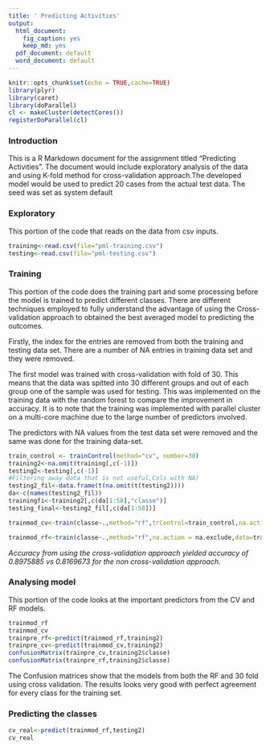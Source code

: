 ```yaml
---
title: ' Predicting Activities'
output:
  html_document:
    fig_caption: yes
    keep_md: yes
  pdf_document: default
  word_document: default
---
```


```r
knitr::opts_chunk$set(echo = TRUE,cache=TRUE)
library(plyr)
library(caret)
library(doParallel)
cl <- makeCluster(detectCores())
registerDoParallel(cl)


```
### Introduction
This is a R Markdown document for the assignment titled "Predicting Activities". The document would include exploratory analysis of the data and using K-fold method for cross-validation approach.The developed model would be used to predict 20 cases from the actual test data. The seed was set as system default

### Exploratory
This portion of the code that reads on the data from csv inputs. 
```r
training<-read.csv(file="pml-training.csv")
testing<-read.csv(file="pml-testing.csv")
```
### Training

This portion of the code does the training part and some processing before the model is trained to predict different classes. There are different techniques employed to fully understand the advantage of using the Cross-validation approach to obtained the best averaged model to predicting the outcomes.

Firstly, the index for the entries are removed from both the training and testing data set. There are a number of NA entries in training data set and they were removed. 

The first model was trained with cross-validation with fold of 30. This means that the data was spitted into 30 different groups and out of each group one of the sample was used for testing. This was implemented on the training data with the random forest to compare the improvement in accuracy. It is to note that the training was implemented with parallel cluster on a multi-core machine due to the large number of predictors involved.

The predictors with NA values from the test data set were removed and the same was done for the training data-set. 


```r
train_control <- trainControl(method="cv", number=30)
training2<-na.omit(training[,c(-1)])
testing2<-testing[,c(-1)]  
#Filtering away data that is not useful,Cols with NA)
testing2_fil<-data.frame(t(na.omit(t(testing2))))
da<-c(names(testing2_fil))
trainingfi<-training2[,c(da[1:58],"classe")]
testing_final<-testing2_fil[,c(da[1:58])]
```


```r
trainmod_cv<-train(classe~.,method="rf",trControl=train_control,na.action = na.exclude,data=trainingfi)
```

```r
trainmod_rf<-train(classe~.,method="rf",na.action = na.exclude,data=trainingfi)
```

*Accuracy from using the cross-validation approach yielded accuracy of 0.8975885 vs 0.8169673 for the non cross-validation approach.*

### Analysing model
This portion of the code looks at the important predictors from the CV and RF models.
```r
trainmod_rf
trainmod_cv
trainpre_rf<-predict(trainmod_rf,training2)
trainpre_cv<-predict(trainmod_cv,training2)
confusionMatrix(trainpre_cv,training2$classe)
confusionMatrix(trainpre_rf,training2$classe)
```
The Confusion matrices show that the models from both the RF and 30 fold using cross validation. The results looks very good with perfect agreement for every class for the training set. 

### Predicting the classes
```r
cv_real<-predict(trainmod_rf,testing2)
cv_real
```
